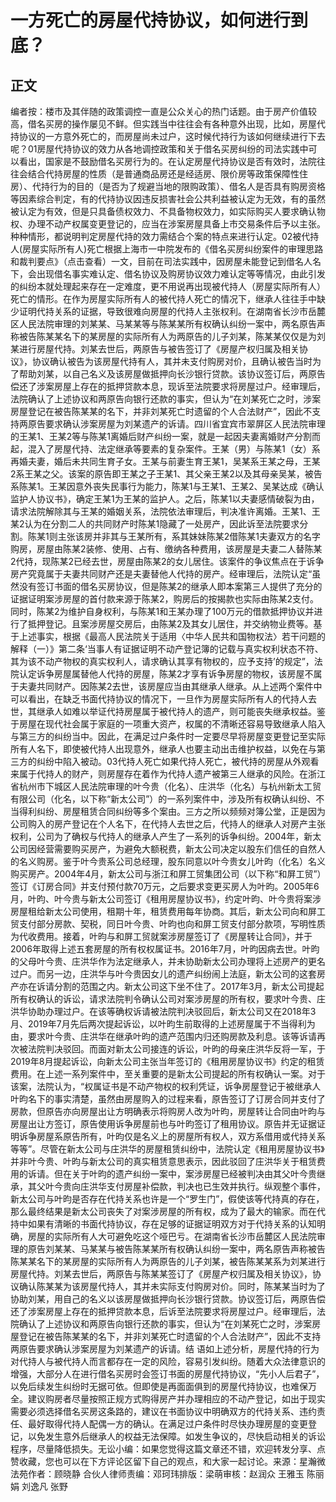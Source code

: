 # 一方死亡的房屋代持协议，如何进行到底？
## 正文
编者按：楼市及其伴随的政策调控一直是公众关心的热门话题。由于房产价值较高，借名买房的操作屡见不鲜。但实践当中往往会有各种意外出现，比如，房屋代持协议的一方意外死亡的，而房屋尚未过户，这时候代持行为该如何继续进行下去呢？01房屋代持协议的效力从各地调控政策和关于借名买房纠纷的司法实践中可以看出，国家是不鼓励借名买房行为的。在认定房屋代持协议是否有效时，法院往往会结合代持房屋的性质（是普通商品房还是经适房、限价房等政策保障性住房）、代持行为的目的（是否为了规避当地的限购政策）、借名人是否具有购房资格等因素综合判定，有的代持协议因违反损害社会公共利益被认定为无效，有的虽然被认定为有效，但是只具备债权效力、不具备物权效力，如实际购买人要求确认物权、办理不动产权属变更登记的，应当在涉案房屋具备上市交易条件后予以主张。种种情形，都说明判定房屋代持的效力需结合个案的特点来进行认定。02被代持人(房屋实际所有人)死亡根据上海市一中院发布的《借名买房纠纷案件的审理思路和裁判要点》（点击查看）一文，目前在司法实践中，因房屋未能登记到借名人名下，会出现借名事实难认定、借名协议及购房协议效力难认定等等情况，由此引发的纠纷本就处理起来存在一定难度，更不用说再出现被代持人（房屋实际所有人）死亡的情形。在作为房屋实际所有人的被代持人死亡的情况下，继承人往往手中缺少证明代持关系的证据，导致很难向房屋的代持人主张权利。在湖南省长沙市岳麓区人民法院审理的刘某某、马某某等与陈某某所有权确认纠纷一案中，两名原告声称被告陈某某名下的某房屋的实际所有人为两原告的儿子刘某，陈某某仅仅是为刘某进行房屋代持。刘某去世后，两原告与被告签订了《房屋产权归属及相关协议》，协议确认被告为该房屋代持有人，其并未支付购房对价，且确认被告当时为了帮助刘某，以自己名义及该房屋做抵押向长沙银行贷款。该协议签订后，两原告偿还了涉案房屋上存在的抵押贷款本息，现诉至法院要求将房屋过户。经审理后，法院确认了上述协议和两原告向银行还款的事实，但认为“在刘某死亡之时，涉案房屋登记在被告陈某某的名下，并非刘某死亡时遗留的个人合法财产”，因此不支持两原告要求确认涉案房屋为刘某遗产的诉请。四川省宜宾市翠屏区人民法院审理的王某1、王某2等与陈某1离婚后财产纠纷一案，就是一起因夫妻离婚财产分割而起，混入了房屋代持、法定继承等要素的复杂案件。王某（男）与陈某1（女）系再婚夫妻，婚后未共同生育子女。王某与前妻生育王某1，吴某系王某之母，王某2系王某之父。该案的原告即王某之子王某1、其父亲王某2以及其母亲吴某，被告系陈某1。王某因意外丧失民事行为能力，陈某1与王某1、王某2、吴某达成《确认监护人协议书》，确定王某1为王某的监护人。之后，陈某1以夫妻感情破裂为由，请求法院解除其与王某的婚姻关系，法院依法审理后，判决准许离婚。王某1、王某2认为在分割二人的共同财产时陈某1隐藏了一处房产，因此诉至法院要求分割。陈某1则主张该房并非其与王某所有，系其妹妹陈某2借陈某1夫妻双方的名字购房，房屋由陈某2装修、使用、占有、缴纳各种费用，该房屋是夫妻二人替陈某2代持，现陈某2已经去世，房屋由陈某2的女儿居住。该案件的争议焦点在于诉争房产究竟属于夫妻共同财产还是夫妻替他人代持的房产。经审理后，法院认定“虽然没有签订书面的借名买房协议，但是陈某2的继承人即本案第三人提供了充分的证据证明案涉房屋的首付款来源于陈某2，购房后的按揭款也实际由陈某2支付。同时，陈某2为维护自身权利，与陈某1和王某办理了100万元的借款抵押协议并进行了抵押登记。且案涉房屋交房后，由陈某2及其女儿居住，并交纳物业费等。基于上述事实，根据《最高人民法院关于适用〈中华人民共和国物权法〉若干问题的解释（一）》第二条‘当事人有证据证明不动产登记簿的记载与真实权利状态不符、其为该不动产物权的真实权利人，请求确认其享有物权的，应予支持’的规定”，法院认定诉争房屋属替他人代持的房屋，陈某2才享有诉争房屋的物权，该房屋不属于夫妻共同财产。因陈某2去世，该房屋应当由其继承人继承。从上述两个案件中可以看出，在缺乏书面代持协议的情况下，一旦作为房屋实际所有人的代持人去世，其继承人如难以举证代持房屋属于被代持人的遗产，则可能丧失继承权益。鉴于房屋在现代社会属于家庭的一项重大资产，权属的不清晰还容易导致继承人陷入与第三方的纠纷当中。因此，在满足过户条件时一定要尽早将房屋变更登记至实际所有人名下，即使被代持人出现意外，继承人也要主动出击维护权益，以免在与第三方的纠纷中陷入被动。03代持人死亡如果代持人死亡，被代持的房屋从外观看来属于代持人的财产，则房屋存在着作为代持人遗产被第三人继承的风险。在浙江省杭州市下城区人民法院审理的叶今贵（化名）、庄洪华（化名）与杭州新太工贸有限公司（化名，以下称“新太公司”）的一系列案件中，涉及所有权确认纠纷、不当得利纠纷、房屋租赁合同纠纷等多个案由。三方之所以频频对簿公堂，正是因为公司购入的房产登记在个人名下，在代持人去世之后，代持人的继承人对房产主张权利，公司为了确权与代持人的继承人产生了一系列的诉争纠纷。2004年，新太公司因经营需要购买房产，为避免大额税费，新太公司决定以股东们信任的自然人的名义购房。鉴于叶今贵系公司总经理，股东同意以叶今贵女儿叶昀（化名）名义购买房产。2004年4月，新太公司与浙江和屏工贸集团公司（以下称“和屏工贸”）签订《订房合同》并支付预付款70万元，之后要求变更买房人为叶昀。2005年6月，叶昀、叶今贵与新太公司签订《租用房屋协议书》，约定叶昀、叶今贵将案涉房屋租给新太公司使用，租期十年，租赁费用每年协商。其后，新太公司向和屏工贸支付部分房款、契税，同日叶今贵、叶昀也向和屏工贸支付部分款项，写明性质为代收费用。接着，叶昀与和屏工贸就案涉房屋签订了《房屋转让合同》，并于2006年取得上述五套房屋的所有权权属证书。2016年7月，叶昀因病去世。叶昀的父母叶今贵、庄洪华作为法定继承人，并未协助新太公司办理将上述房产的更名过户。而另一边，庄洪华与叶今贵因女儿的遗产纠纷闹上法庭，新太公司的这套房产亦在诉请分割的范围之内。新太公司这下坐不住了。2017年3月，新太公司提起所有权确认的诉讼，请求法院判令确认公司对案涉房屋的所有权，要求叶今贵、庄洪华协助办理过户。在该等确权诉请被法院判决驳回后，新太公司又在2018年3月、2019年7月先后两次提起诉讼，以叶昀生前取得的上述房屋属于不当得利为由，要求叶今贵、庄洪华在继承叶昀的遗产范围内归还购房款及利息。该等诉请再次被法院判决驳回。而面对新太公司接连的诉讼，叶昀的母亲庄洪华反将一军，于2019年8月提起诉讼，向新太公司主张当年签订的《租用房屋协议书》约定的租赁费用。在上述一系列案件中，至关重要的是新太公司提起的所有权确认一案。对于该案，法院认为，“权属证书是不动产物权的权利凭证，诉争房屋登记于被继承人叶昀名下的事实清楚，虽然由房屋购入的过程来看，原告签订了订房合同并支付了房款，但原告亦向房屋出让方明确表示将购房人改为叶昀，房屋转让合同由叶昀与房屋出让方签订，原告使用诉争房屋前也与叶昀签订了租用协议。原告并无证据证明诉争房屋系原告所有，叶昀仅是名义上的房屋所有权人，双方系借用或代持关系等等”。尽管在新太公司与庄洪华的房屋租赁纠纷中，法院认定《租用房屋协议书》并非叶今贵、叶昀与新太公司的真实租赁意思表示，因此驳回了庄洪华关于租赁费用的诉请。但在关于叶昀的遗产纠纷一案中，案涉房屋已经被判决由其父叶今贵继承，其父叶今贵向庄洪华支付房屋补偿款，判决也已生效并执行。纵观整个事件，新太公司与叶昀是否存在代持关系也许是一个“罗生门”，假使该等代持真的存在，那么最终结果是新太公司丧失了对案涉房屋的所有权，成为了最大的输家。而在代持中如果有清晰的书面代持协议，存在足够的证据证明双方对于代持关系的认知明确，房屋的实际所有人大可避免吃这个哑巴亏。在湖南省长沙市岳麓区人民法院审理的原告刘某某、马某某与被告陈某某所有权确认纠纷一案中，两名原告声称被告陈某某名下的某房屋的实际所有人为两原告的儿子刘某，被告陈某某系为刘某进行房屋代持。刘某去世后，两原告与陈某某签订了《房屋产权归属及相关协议》，协议确认陈某某为该房屋代持人，其并未实际支付购房对价。同时，陈某某当时为了协助刘某，用自己的名义以该房屋做抵押向长沙银行贷款。协议签订后，两原告偿还了涉案房屋上存在的抵押贷款本息，后诉至法院要求将房屋过户。经审理后，法院确认了上述协议和两原告向银行还款的事实，但认为“在刘某死亡之时，涉案房屋登记在被告陈某某的名下，并非刘某死亡时遗留的个人合法财产”，因此不支持两原告要求确认涉案房屋为刘某遗产的诉请。结 语如上述分析，房屋代持的行为对代持人与被代持人而言都存在一定的风险，容易引发纠纷。随着大众法律意识的增强，大部分人在进行借名买房时会签订书面的房屋代持协议，“先小人后君子”，以免后续发生纠纷时无据可依。但即使是再面面俱到的房屋代持协议，也难保万全。建议购房者尽量按照正规方式购得房产并办理相应的不动产登记，如出于现实需要必须选择借名买房这条路的，建议在书面协议中明确双方的代持关系、违约责任、最好取得代持人配偶一方的确认。在满足过户条件时尽快办理房屋的变更登记，以免发生意外后继承人的权益无法保障。如发生争议的，尽快启动相关的诉讼程序，尽量降低损失。无讼小编：如果您觉得这篇文章还不错，欢迎转发分享、点赞收藏，您也可以在下方评论区留下自己的观点，和大家一起讨论。来源：星瀚微法苑作者：顾晓静 合伙人律师责编：邓珂玮排版：梁萌审核：赵润众 王雅玉 陈丽娟 刘逸凡 张野